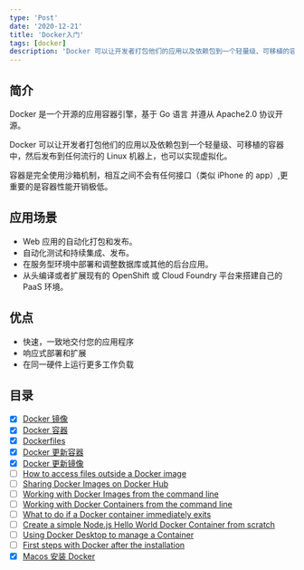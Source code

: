 ```yaml
---
type: 'Post'
date: '2020-12-21'
title: 'Docker入门'
tags: [docker]
description: 'Docker 可以让开发者打包他们的应用以及依赖包到一个轻量级、可移植的容器中，然后发布到任何流行的 Linux 机器上，也可以实现虚拟化。'
---
```


## 简介

Docker 是一个开源的应用容器引擎，基于 Go 语言 并遵从 Apache2.0 协议开源。

Docker 可以让开发者打包他们的应用以及依赖包到一个轻量级、可移植的容器中，然后发布到任何流行的 Linux 机器上，也可以实现虚拟化。

容器是完全使用沙箱机制，相互之间不会有任何接口（类似 iPhone 的 app）,更重要的是容器性能开销极低。

## 应用场景

- Web 应用的自动化打包和发布。
- 自动化测试和持续集成、发布。
- 在服务型环境中部署和调整数据库或其他的后台应用。
- 从头编译或者扩展现有的 OpenShift 或 Cloud Foundry 平台来搭建自己的 PaaS 环境。

## 优点

- 快速，一致地交付您的应用程序
- 响应式部署和扩展
- 在同一硬件上运行更多工作负载

## 目录

- [x] [Docker 镜像](./Docker镜像)
- [x] [Docker 容器](./Docker容器)
- [x] [Dockerfiles](./Dockerfiles)
- [x] [Docker 更新容器](./Docker更新容器)
- [x] [Docker 更新镜像](./Docker更新镜像)
- [ ] [How to access files outside a Docker image]()
- [ ] [Sharing Docker Images on Docker Hub]()
- [ ] [Working with Docker Images from the command line]()
- [ ] [Working with Docker Containers from the command line]()
- [ ] [What to do if a Docker container immediately exits]()
- [ ] [Create a simple Node.js Hello World Docker Container from scratch]()
- [ ] [Using Docker Desktop to manage a Container]()
- [ ] [First steps with Docker after the installation]()
- [x] [Macos 安装 Docker](./Macos安装Docker)
